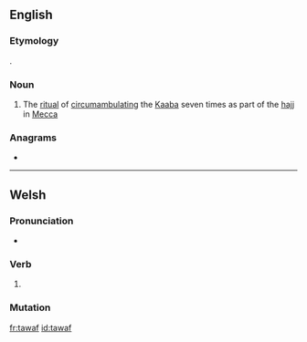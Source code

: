 ==English==

===Etymology===
{{bor|en|ar|طَوَاف}}.

===Noun===
{{wikipedia}}
{{en-noun}}

# {{lb|en|Islam}} The [[ritual]] of [[circumambulate|circumambulating]] the [[Kaaba]] seven times as part of the [[hajj]] in [[Mecca]]

===Anagrams===
* {{l|en|fatwa}}

----

==Welsh==

===Pronunciation===
* {{IPA|/ˈtau̯.av/|lang=cy}}

===Verb===
{{head|cy|verb form}}

# {{inflection of|tewi||1|s|pres|indc|/|fut|lang=cy}}

===Mutation===
{{cy-mut-auto}}

[[fr:tawaf]]
[[id:tawaf]]
